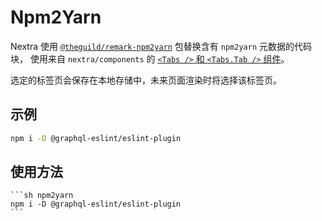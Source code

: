 # Npm2Yarn

Nextra 使用
[`@theguild/remark-npm2yarn`](https://npmjs.com/package/@theguild/remark-npm2yarn)
包替换含有 `npm2yarn` 元数据的代码块，
使用来自 `nextra/components` 的
[`<Tabs />` 和 `<Tabs.Tab />` 组件](/docs/guide/built-ins/tabs)。

选定的标签页会保存在本地存储中，未来页面渲染时将选择该标签页。

## 示例

```sh npm2yarn
npm i -D @graphql-eslint/eslint-plugin
```

## 使用方法

````mdx filename="Markdown" /npm2yarn/
```sh npm2yarn
npm i -D @graphql-eslint/eslint-plugin
```
````
